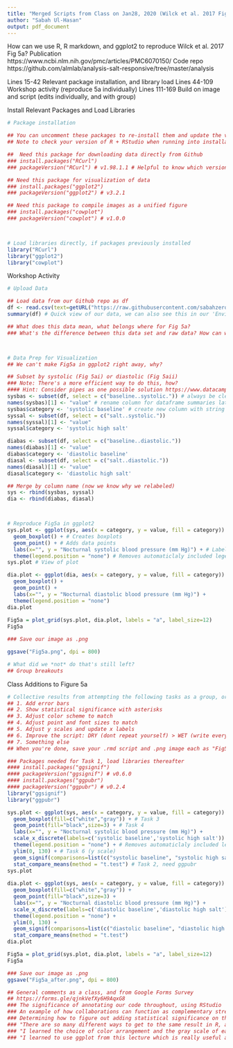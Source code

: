 ```yaml
---
title: "Merged Scripts from Class on Jan28, 2020 (Wilck et al. 2017 Fig5a)"
author: "Sabah Ul-Hasan"
output: pdf_document
---
```


How can we use R, R markdown, and ggplot2 to reproduce Wilck et al. 2017 Fig 5a?
Publication  https://www.ncbi.nlm.nih.gov/pmc/articles/PMC6070150/
Code repo    https://github.com/almlab/analysis-salt-responsive/tree/master/analysis 

Lines 15-42       Relevant package installation, and library load
Lines 44-109      Workshop activity (reproduce 5a individually)
Lines 111-169     Build on image and script (edits individually, and with group)

Install Relevant Packages and Load Libraries 
```r

# Package installation

## You can uncomment these packages to re-install them and update the versions
## Note to check your version of R + RStudio when running into installation trouble

##  Need this package for downloading data directly from Github
### install.packages("RCurl") 
### packageVersion("RCurl") # v1.98.1.1 # Helpful to know which version used for reproducibility (like lab notebook) 

## Need this package for visualization of data 
### install.packages("ggplot2") 
### packageVersion("ggplot2") # v3.2.1

## Need this package to compile images as a unified figure
### install.packages("cowplot")
### packageVersion("cowplot") # v1.0.0



# Load libraries directly, if packages previously installed 
library("RCurl") 
library("ggplot2")
library("cowplot") 

```

Workshop Activity
```r

# Upload Data 

## Load data from our Github repo as df
df <- read.csv(text=getURL("https://raw.githubusercontent.com/sabahzero/dataviz/master/Jan28-2020/Wilck-etal-2017_Fig5a.csv")) 
summary(df) # Quick view of our data, we can also see this in our 'Environment'

## What does this data mean, what belongs where for Fig 5a?
### What's the difference between this data set and raw data? How can we access the raw data, and why?



# Data Prep for Visualization
## We can't make Fig5a in ggplot2 right away, why?

## Subset by systolic (Fig 5ai) or diastolic (Fig 5aii)
### Note: There's a more efficient way to do this, how?
#### Hint: Consider pipes as one possible solution https://www.datacamp.com/community/tutorials/pipe-r-tutorial#intro 
sysbas <- subset(df, select = c("baseline..systolic.")) # always be clear with df labels
names(sysbas)[1] <- "value" # rename column for dataframe summaries later
sysbas$category <- 'systolic baseline' # create new column with string
syssal <- subset(df, select = c("salt..systolic."))
names(syssal)[1] <- "value"
syssal$category <- 'systolic high salt'

diabas <- subset(df, select = c("baseline..diastolic.")) 
names(diabas)[1] <- "value"
diabas$category <- 'diastolic baseline'
diasal <- subset(df, select = c("salt..diastolic.")) 
names(diasal)[1] <- "value"
diasal$category <- 'diastolic high salt'

## Merge by column name (now we know why we relabeled)
sys <- rbind(sysbas, syssal) 
dia <- rbind(diabas, diasal)



# Reproduce Fig5a in ggplot2
sys.plot <- ggplot(sys, aes(x = category, y = value, fill = category)) +
  geom_boxplot() + # Creates boxplots
  geom_point() + # Adds data points
  labs(x="", y = "Nocturnal systolic blood pressure (mm Hg)") + # Labels axes
  theme(legend.position = "none") # Removes automaticlaly included legend
sys.plot # View of plot

dia.plot <- ggplot(dia, aes(x = category, y = value, fill = category)) +
  geom_boxplot() +
  geom_point() +
  labs(x="", y = "Nocturnal diastolic blood pressure (mm Hg)") +
  theme(legend.position = "none") 
dia.plot
 
Fig5a = plot_grid(sys.plot, dia.plot, labels = "a", label_size=12)
Fig5a   

### Save our image as .png

ggsave("Fig5a.png", dpi = 800) 

# What did we *not* do that's still left? 
## Group breakouts

```

Class Additions to Figure 5a 
```r

# Collective results from attempting the following tasks as a group, or individually 
## 1. Add error bars
## 2. Show statistical significance with asterisks
## 3. Adjust color scheme to match 
## 4. Adjust point and font sizes to match
## 5. Adjust y scales and update x labels
## 6. Improve the script: DRY (dont repeat yourself) > WET (write every time)
## 7. Something else
## When you're done, save your .rmd script and .png image each as "Fig5a_[number above].[rmd or png]" 

### Packages needed for Task 1, load libraries thereafter
#### install.packages("ggsignif")
#### packageVersion("ggsignif") # v0.6.0
#### install.packages("ggpubr")
#### packageVersion("ggpubr") # v0.2.4
library("ggsignif")
library("ggpubr")

sys.plot <- ggplot(sys, aes(x = category, y = value, fill = category)) +
  geom_boxplot(fill=c("white","gray")) + # Task 3
  geom_point(fill="black",size=3) + # Task 4
  labs(x="", y = "Nocturnal systolic blood pressure (mm Hg)") + 
  scale_x_discrete(labels=c('systolic baseline','systolic high salt')) + # Task 6 (x labels)
  theme(legend.position = "none") + # Removes automaticlaly included legend
  ylim(0, 130) + # Task 6 (y scale)
  geom_signif(comparisons=list(c("systolic baseline", "systolic high salt")), map_signif_level=TRUE) + # Task 2, need ggsignif
  stat_compare_means(method = "t.test") # Task 2, need ggpubr
sys.plot 
 
dia.plot <- ggplot(sys, aes(x = category, y = value, fill = category)) +
  geom_boxplot(fill=c("white","gray")) +
  geom_point(fill="black",size=3) + 
  labs(x="", y = "Nocturnal diastolic blood pressure (mm Hg)") +
  scale_x_discrete(labels=c('diastolic baseline','diastolic high salt')) + 
  theme(legend.position = "none") +
  ylim(0, 130) + 
  geom_signif(comparisons=list(c("diastolic baseline", "diastolic high salt")), map_signif_level=TRUE) + 
  stat_compare_means(method = "t.test") 
dia.plot

Fig5a = plot_grid(sys.plot, dia.plot, labels = "a", label_size=12)
Fig5a   

### Save our image as .png
ggsave("Fig5a_after.png", dpi = 800) 

## General comments as a class, and from Google Forms Survey
## https://forms.gle/qjnkVefXy6H9AqxG8  
### The significance of annotating our code throughout, using RStudio 
### An example of how collaborations can function as complementary strengths 
### Determining how to figure out adding statistical significance on the graph gives insight for how different significance tests are used, and to understand these variations between the Methods of a paper and the functions in R. For example, we see different results of significance from our attempts with the data. This could be because different statistics were used to determined significance, or a discrepency in the data itself. This affirms the importance of having code from a study being available and transparent for reproducibility.
### "There are so many different ways to get to the same result in R, and part of the learning process is figuring out an efficient way to do it. I really enjoyed the lecture and activity. I learned a lot in the short time because I was actually figuring something out on my own rather than just copying code from the slides."
### "I learned the choice of color arrangement and the gray scale of each color is important for stats graphing. As I'm new to this stats graphing field, I find it really helpful to discuss with people regarding the standard of a better graph."
### "I learned to use ggplot from this lecture which is really useful and convenient. It would be more helpful if we could spend more time in practicing the application of ggplot on data."

```
